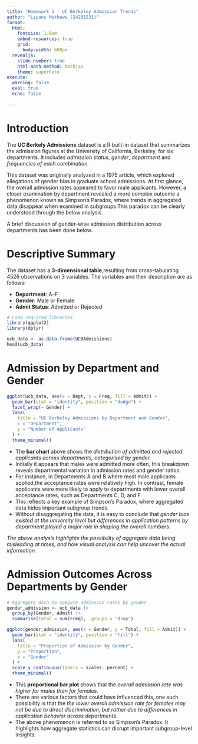 ```yaml
---
title: "Homework 1 - UC Berkeley Admission Trends"
author: "Liyans Mathews (24201531)"
format:
  html:
    fontsize: 1.0em
    embed-resources: true
    grid:
      body-width: 600px
  revealjs: 
    slide-number: true
    html-math-method: mathjax
    theme: superhero
execute: 
  warning: false
  eval: true
  echo: false
  
---
```


# Introduction

The **UC Berkely Admissions** dataset is a R built-in dataset that summarizes the admission figures at the University of California, Berkeley, for six departments. It includes *admission status*, *gender*, *department* and  *frequencies of each combination.*

This dataset was originally analyzed in a 1975 article, which explored allegations of gender bias in graduate school admissions. At first glance, the overall admission rates appeared to favor male applicants. However, a closer examination by department revealed a more complex outcome a phenomenon known as Simpson’s Paradox, where trends in aggregated data disappear when examined in subgroups.This paradox can be clearly understood through the below analysis.

A brief discussion of gender-wise admission distribution across departments has been done below.

# Descriptive Summary

The dataset has a **3-dimensional table**,resulting from cross-tabulating 4526 observations on 3 variables. The variables and their description are as follows:

- **Department**: A–F
- **Gender**: Male or Female
- **Admit Status**: Admitted or Rejected


```r
# Load required libraries
library(ggplot2)
library(dplyr)

ucb_data <- as.data.frame(UCBAdmissions)
head(ucb_data)
```

# Admission by Department and Gender

```r
ggplot(ucb_data, aes(x = Dept, y = Freq, fill = Admit)) +
  geom_bar(stat = "identity", position = "dodge") +
  facet_wrap(~ Gender) +
  labs(
    title = "UC Berkeley Admissions by Department and Gender",
    x = "Department",
    y = "Number of Applicants"
  ) +
  theme_minimal()
```

- The **bar chart** above shows the *distribution of admitted and rejected applicants across departments, categorised by gender.* 
- Initially it appears that males were admitted more often, this breakdown reveals departmental variation in admission rates and gender ratios.
- For instance, in Departments A and B where most male applicants applied,the acceptance rates were relatively high. In contrast, female applicants were more likely to apply to departments with lower overall acceptance rates, such as Departments C, D, and F.
- This reflects a key example of Simpson's Paradox, where aggregated data hides important subgroup trends. 
- Without disaggregating the data, it is easy to conclude that *gender bias existed at the university level but differences in application patterns by department played a major role in shaping the overall numbers.*



*The above analysis highlights the possibility of aggregate data being misleading at times, and how visual analysis can help uncover the actual information.*

# Admission Outcomes Across Departments by Gender


```r
# Aggregate data to compute admission rates by gender
gender_admission <- ucb_data |>
  group_by(Gender, Admit) |>
  summarise(Total = sum(Freq), .groups = "drop")

ggplot(gender_admission, aes(x = Gender, y = Total, fill = Admit)) +
  geom_bar(stat = "identity", position = "fill") +
  labs(
    title = "Proportion of Admission by Gender",
    y = "Proportion",
    x = "Gender"
  ) +
  scale_y_continuous(labels = scales::percent) +
  theme_minimal()
```

- This **proportional bar plot** shows that the *overall admission rate was higher for males than for females.* 
- There are various factors that could have influenced this, one such possibility is that the *the lower overall admission rate for females may not be due to direct discrimination, but rather due to differences in application behavior across departments.* 
- The above phenomenon is referred to as Simpson's Paradox. It highlights how aggregate statistics can disrupt important subgroup-level insights.

